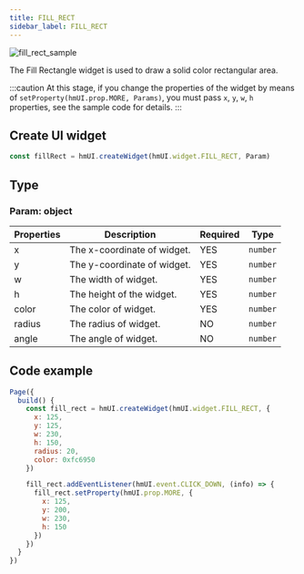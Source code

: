 ```yaml
---
title: FILL_RECT
sidebar_label: FILL_RECT
---
```


![fill_rect_sample](/img/api/fill_rect_sample.jpg)

The Fill Rectangle widget is used to draw a solid color rectangular area.

:::caution
At this stage, if you change the properties of the widget by means of `setProperty(hmUI.prop.MORE, Params)`, you must pass `x`, `y`, `w`, `h` properties, see the sample code for details.
:::

## Create UI widget

```js
const fillRect = hmUI.createWidget(hmUI.widget.FILL_RECT, Param)
```

## Type

### Param: object

| Properties | Description                    | Required | Type     |
| ---------- | ------------------------------ | -------- | -------- |
| x          | The x-coordinate of widget. | YES      | `number` |
| y          | The y-coordinate of widget. | YES      | `number` |
| w          | The width of widget.        | YES      | `number` |
| h          | The height of the widget.   | YES      | `number` |
| color      | The color of widget.        | YES      | `number` |
| radius     | The radius of widget.       | NO       | `number` |
| angle      | The angle of widget.        | NO       | `number` |

## Code example

```js
Page({
  build() {
    const fill_rect = hmUI.createWidget(hmUI.widget.FILL_RECT, {
      x: 125,
      y: 125,
      w: 230,
      h: 150,
      radius: 20,
      color: 0xfc6950
    })

    fill_rect.addEventListener(hmUI.event.CLICK_DOWN, (info) => {
      fill_rect.setProperty(hmUI.prop.MORE, {
        x: 125,
        y: 200,
        w: 230,
        h: 150
      })
    })
  }
})
```
